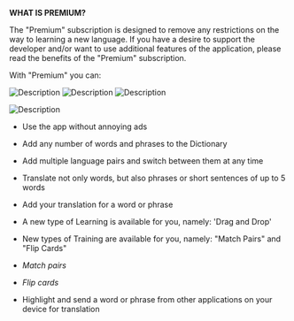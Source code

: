 **WHAT IS PREMIUM?**

The "Premium" subscription is designed to remove any restrictions on the way to learning a new language. If you have a desire to support the developer and/or want to use additional features of the application, please read the benefits of the "Premium" subscription.

With "Premium" you can:

![Description](./assets/ad_free.png)
![Description](assets/ad_free.png)
![Description](/premium/assets/ad_free.png)

![Description](/assets/match_pairs_training.gif)

- Use the app without annoying ads

- Add any number of words and phrases to the Dictionary

- Add multiple language pairs and switch between them at any time

- Translate not only words, but also phrases or short sentences of up to 5 words

- Add your translation for a word or phrase

- A new type of Learning is available for you, namely: 'Drag and Drop'

- New types of Training are available for you, namely: "Match Pairs" and "Flip Cards"

- _Match pairs_

- _Flip cards_

- Highlight and send a word or phrase from other applications on your device for translation
